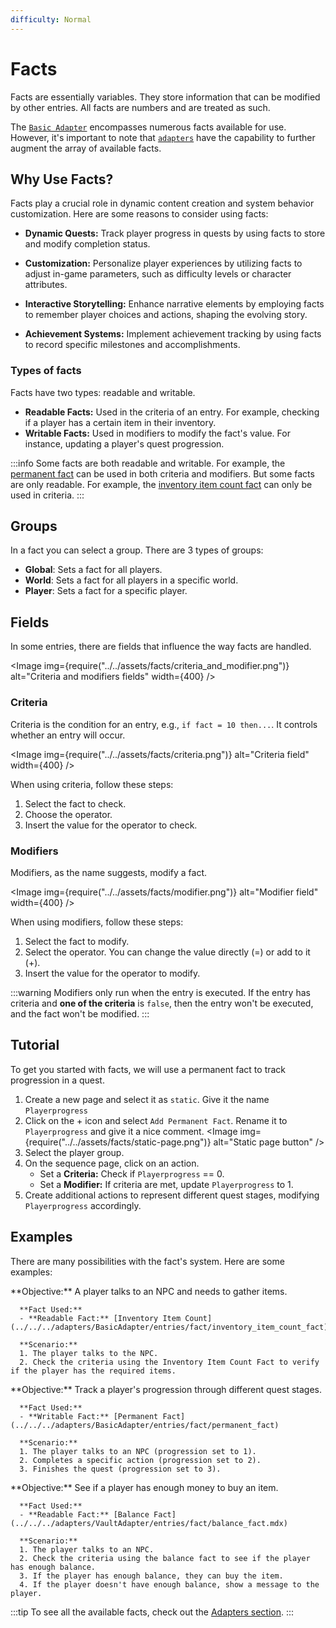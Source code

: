 ```yaml
---
difficulty: Normal
---
```



# Facts

Facts are essentially variables. They store information that can be modified by other entries. All facts are numbers and are treated as such.

The [`Basic Adapter`](../../../adapters/BasicAdapter/BasicAdapter.mdx) encompasses numerous facts available for use. However, it's important to note that [`adapters`](../../../adapters/README.mdx) have the capability to further augment the array of available facts.

## Why Use Facts?

Facts play a crucial role in dynamic content creation and system behavior customization. Here are some reasons to consider using facts:

- **Dynamic Quests:** Track player progress in quests by using facts to store and modify completion status.

- **Customization:** Personalize player experiences by utilizing facts to adjust in-game parameters, such as difficulty levels or character attributes.

- **Interactive Storytelling:** Enhance narrative elements by employing facts to remember player choices and actions, shaping the evolving story.

- **Achievement Systems:** Implement achievement tracking by using facts to record specific milestones and accomplishments.

### Types of facts

Facts have two types: readable and writable.

- **Readable Facts:** Used in the criteria of an entry. For example, checking if a player has a certain item in their inventory.
- **Writable Facts:** Used in modifiers to modify the fact's value. For instance, updating a player's quest progression.

:::info
Some facts are both readable and writable. For example, the [permanent fact](../../../adapters/BasicAdapter/entries/fact/permanent_fact) can be used in both criteria and modifiers.
But some facts are only readable. For example, the [inventory item count fact](../../../adapters/BasicAdapter/entries/fact/inventory_item_count_fact) can only be used in criteria.
:::

## Groups

In a fact you can select a group. There are 3 types of groups:

- **Global**: Sets a fact for all players.
- **World**: Sets a fact for all players in a specific world.
- **Player**: Sets a fact for a specific player.

## Fields

In some entries, there are fields that influence the way facts are handled.

<Image img={require("../../assets/facts/criteria_and_modifier.png")} alt="Criteria and modifiers fields" width={400} />

### Criteria

Criteria is the condition for an entry, e.g., `if fact = 10 then...`. It controls whether an entry will occur.

<Image img={require("../../assets/facts/criteria.png")} alt="Criteria field" width={400} />

When using criteria, follow these steps:

1. Select the fact to check.
2. Choose the operator.
3. Insert the value for the operator to check.

### Modifiers

Modifiers, as the name suggests, modify a fact.

<Image img={require("../../assets/facts/modifier.png")} alt="Modifier field" width={400} />

When using modifiers, follow these steps:

1. Select the fact to modify.
2. Select the operator. You can change the value directly (=) or add to it (+).
3. Insert the value for the operator to modify.

:::warning
Modifiers only run when the entry is executed.
If the entry has criteria and **one of the criteria** is `false`, then the entry won't be executed, and the fact won't be modified.
:::

## Tutorial

To get you started with facts, we will use a permanent fact to track progression in a quest.

1. Create a new page and select it as `static`. Give it the name `Playerprogress`
2. Click on the + icon and select `Add Permanent Fact`. Rename it to `Playerprogress` and give it a nice comment.
    <Image img={require("../../assets/facts/static-page.png")} alt="Static page button" />
3. Select the player group.
4. On the sequence page, click on an action.
   - Set a **Criteria:** Check if `Playerprogress` == 0.
   - Set a **Modifier:** If criteria are met, update `Playerprogress` to 1.
5. Create additional actions to represent different quest stages, modifying `Playerprogress` accordingly.

## Examples

There are many possibilities with the fact's system. Here are some examples:

<Tabs groupId="example" queryString>
   <TabItem value="Gathering Items Quest" label="Gathering Items Quest" default>
      **Objective:** A player talks to an NPC and needs to gather items.

      **Fact Used:**
      - **Readable Fact:** [Inventory Item Count](../../../adapters/BasicAdapter/entries/fact/inventory_item_count_fact)

      **Scenario:**
      1. The player talks to the NPC.
      2. Check the criteria using the Inventory Item Count Fact to verify if the player has the required items.

   </TabItem>
   <TabItem value="Progression Tracking" label="Progression Tracking">
      **Objective:** Track a player's progression through different quest stages.

      **Fact Used:**
      - **Writable Fact:** [Permanent Fact](../../../adapters/BasicAdapter/entries/fact/permanent_fact)

      **Scenario:**
      1. The player talks to an NPC (progression set to 1).
      2. Completes a specific action (progression set to 2).
      3. Finishes the quest (progression set to 3).

   </TabItem>
   <TabItem value="Balance check" label="Balance check">
      **Objective:** See if a player has enough money to buy an item.

      **Fact Used:**
      - **Readable Fact:** [Balance Fact](../../../adapters/VaultAdapter/entries/fact/balance_fact.mdx)

      **Scenario:**
      1. The player talks to an NPC.
      2. Check the criteria using the balance fact to see if the player has enough balance.
      3. If the player has enough balance, they can buy the item.
      4. If the player doesn't have enough balance, show a message to the player.

   </TabItem>
</Tabs>

:::tip
To see all the available facts, check out the [Adapters section](../../../adapters/README.mdx).
:::
